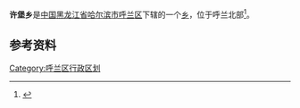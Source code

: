 {{Otheruses|许堡乡 (大同县)|subject=[[黑龙江省|黑龙江省]][[哈尔滨市|哈尔滨市]][[呼兰区|呼兰区]]下辖的一个乡|other=[[山西省|山西省]][[大同县|大同县]]下辖的同名乡}}
{{中国乡级行政区
| 行政区全称 = 许堡乡
| 上级行政区 = [[黑龙江省|黑龙江省]][[哈尔滨市|哈尔滨市]][[呼兰区|呼兰区]]
| 行政区类别 = [[乡|乡]]
| LowerDivisions = 12个行政村
| 行政区划代码 = 230111203
| 总面积 = 
| 户籍人口 = 
| 常住人口 = 
| 行政区划 = 
| 官方网站 =
| 邮政编码 =150000
| 毗邻行政区 =
}}

'''许堡乡'''是[[中国|中国]][[黑龙江省|黑龙江省]][[哈尔滨市|哈尔滨市]][[呼兰区|呼兰区]]下辖的一个[[乡|乡]]，位于呼兰北部<ref>{{Cite web |url=http://www.chinaquhua.cn/heilongjiang/ |title=许堡乡 |access-date=2011-08-18 |archive-date=2011-08-22 |archive-url=https://web.archive.org/web/20110822123644/http://www.chinaquhua.cn/heilongjiang/ |dead-url=yes }}</ref>。

==参考资料==
{{reflist}}

{{哈尔滨市呼兰区行政区划}}

[[Category:呼兰区行政区划|Category:呼兰区行政区划]]